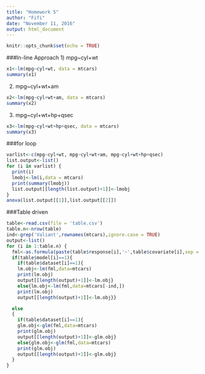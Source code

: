 ```yaml
---
title: "Homework 5"
author: "Fifi"
date: "November 11, 2016"
output: html_document
---
```


```r
knitr::opts_chunk$set(echo = TRUE)
```

###In-line Approach
1) mpg~cyl+wt
```r
x1<-lm(mpg~cyl+wt, data = mtcars)
summary(x1)
```
2) mpg~cyl+wt+am
```r
x2<-lm(mpg~cyl+wt+am, data = mtcars)
summary(x2)
```
3) mpg~cyl+wt+hp+qsec
```r
x3<-lm(mpg~cyl+wt+hp+qsec, data = mtcars)
summary(x3)
```


###for loop
```r
varlist<-c(mpg~cyl+wt, mpg~cyl+wt+am, mpg~cyl+wt+hp+qsec)
list.output<-list()
for (i in varlist) {
  print(i)
  lmobj<-lm(i,data = mtcars)
  print(summary(lmobj))
  list.output[[length(list.output)+1]]<-lmobj
}
anova(list.output[[1]],list.output[[2]])
```

###Table driven
```r
table<-read.csv(file = 'table.csv')
table.n<-nrow(table)
ind<-grep('Valiant',rownames(mtcars),ignore.case = TRUE)
output<-list()
for (i in 1:table.n) {
  fml<-as.formula(paste(table$response[i],'~',table$covariate[i],sep = ''))
  if(table$model[i]==1){
    if(table$dataset[i]==1){
    lm.obj<-lm(fml,data=mtcars)
    print(lm.obj)
    output[[length(output)+1]]<-lm.obj}
    else{lm.obj<-lm(fml,data=mtcars[-ind,])
    print(lm.obj)
    output[[length(output)+1]]<-lm.obj}}

  else
  {
    if(table$dataset[i]==1){
    glm.obj<-glm(fml,data=mtcars)
    print(glm.obj)
    output[[length(output)+1]]<-glm.obj}
    else{glm.obj<-glm(fml,data=mtcars)
    print(glm.obj)
    output[[length(output)+1]]<-glm.obj}
  }
}
```